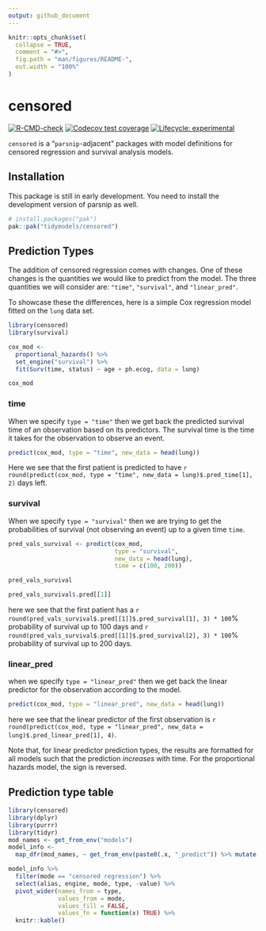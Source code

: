 ```yaml
---
output: github_document
---
```


<!-- README.md is generated from README.Rmd. Please edit that file -->

```r
knitr::opts_chunk$set(
  collapse = TRUE,
  comment = "#>",
  fig.path = "man/figures/README-",
  out.width = "100%"
)
```

# censored

<!-- badges: start -->
[![R-CMD-check](https://github.com/tidymodels/censored/workflows/R-CMD-check/badge.svg)](https://github.com/tidymodels/censored/actions)
[![Codecov test coverage](https://codecov.io/gh/EmilHvitfeldt/censored/branch/main/graph/badge.svg)](https://codecov.io/gh/EmilHvitfeldt/censored?branch=main)
[![Lifecycle: experimental](https://img.shields.io/badge/lifecycle-experimental-orange.svg)](https://www.tidyverse.org/lifecycle/#experimental) 

<!-- badges: end -->

`censored` is a "`parsnip`-adjacent" packages with
model definitions for censored regression and survival analysis models.

## Installation

This package is still in early development. You need to install the development version of parsnip as well.

``` .r
# install.packages("pak")
pak::pak("tidymodels/censored")
```

## Prediction Types

The addition of censored regression comes with changes. One of these changes is the quantities we would like to predict from the model. The three quantities we will consider are: `"time"`, `"survival"`, and `"linear_pred"`.

To showcase these the differences, here is a simple Cox regression model fitted on the `lung` data set.

```r
library(censored)
library(survival)

cox_mod <-
  proportional_hazards() %>%
  set_engine("survival") %>%
  fit(Surv(time, status) ~ age + ph.ecog, data = lung)

cox_mod
```

### time

When we specify `type = "time"` then we get back the predicted survival time of an observation based on its predictors. The survival time is the time it takes for the observation to observe an event.

```r
predict(cox_mod, type = "time", new_data = head(lung))
```

Here we see that the first patient is predicted to have `r round(predict(cox_mod, type = "time", new_data = lung)$.pred_time[1], 2)` days left.

### survival

When we specify `type = "survival"` then we are trying to get the probabilities of survival (not observing an event) up to a given time `time`. 

```r
pred_vals_survival <- predict(cox_mod, 
                              type = "survival", 
                              new_data = head(lung), 
                              time = c(100, 200))

pred_vals_survival

pred_vals_survival$.pred[[1]]
```

here we see that the first patient has a `r round(pred_vals_survival$.pred[[1]]$.pred_survival[1], 3) * 100`% probability of survival up to 100 days and `r round(pred_vals_survival$.pred[[1]]$.pred_survival[2], 3) * 100`%
probability of survival up to 200 days.

### linear_pred

when we specify `type = "linear_pred"` then we get back the linear predictor for the observation according to the model.

```r
predict(cox_mod, type = "linear_pred", new_data = head(lung))
```

here we see that the linear predictor of the first observation is  `r round(predict(cox_mod, type = "linear_pred", new_data = lung)$.pred_linear_pred[1], 4)`.

Note that, for linear predictor prediction types, the results are formatted for all models such that the prediction _increases_ with time. For the proportional hazards model, the sign is reversed. 


## Prediction type table 

```r
library(censored)
library(dplyr)
library(purrr)
library(tidyr)
mod_names <- get_from_env("models")
model_info <-
  map_dfr(mod_names, ~ get_from_env(paste0(.x, "_predict")) %>% mutate(alias = .x))

model_info %>%
  filter(mode == "censored regression") %>%
  select(alias, engine, mode, type, -value) %>%
  pivot_wider(names_from = type, 
              values_from = mode, 
              values_fill = FALSE, 
              values_fn = function(x) TRUE) %>%
  knitr::kable()
```

